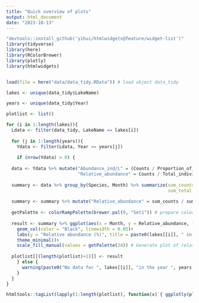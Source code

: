 ```yaml
---
title: "Quick overview of plots"
output: html_document
date: "2023-10-13"
---
```


```r
"devtools::install_github('yihui/htmlwidgets@feature/widget-list')"
library(tidyverse)
library(here)
library(RColorBrewer)
library(plotly)
library(htmlwidgets)


load(file = here("data/data_tidy.RData")) # load object data_tidy

lakes <- unique(data_tidy$LakeName)

years <- unique(data_tidy$Year)

plotlist <- list()

for (i in 1:length(lakes)){
  Ldata <- filter(data_tidy, LakeName == lakes[i])
  
  for (j in 1:length(years)){
    Ydata <- filter(Ldata, Year == years[j])
    
    if (nrow(Ydata) > 0) {
  
  data <- Ydata %>% mutate("Abundance_ind/L" = (Counts / Proportion_of_sample_counted) / Sampling_volume_net_L,
                           "Relative_abundance" = Counts / Total_individuals * 100)
  
  summary <- data %>% group_by(Species, Month) %>% summarize(sum_counts = sum(Counts, na.rm = TRUE),
                                                             sum_total = sum(Total_individuals, na.rm = TRUE)) # Calculate counts per month
  
  summary <- summary %>% mutate("Relative_abundance" = sum_counts / sum_total * 100) # Calculate relative abundance per month
  
  getPalette <- colorRampPalette(brewer.pal(9, "Set1")) # prepare color palette
  
  result <- summary %>% ggplot(aes(x = Month, y = Relative_abundance, fill = Species))+
    geom_col(color = "Black", linewidth = 0.05)+
    labs(y = "Relative abundance (%)", title = paste0(lakes[[i]], " in ", years[[j]]))+
    theme_minimal()+
    scale_fill_manual(values = getPalette(24)) # Generate plot of relative abundance per month, not sure about the colors
  
  plotlist[[(length(plotlist)+1)]] <- result
    } else {
      warning(paste0("No data for ", lakes[[i]], "in the year ", years[[j]]))
    }
  }
}
```

``` r
htmltools::tagList(lapply(1:length(plotlist), function(x) { ggplotly(plotlist[[x]]) }))
```


